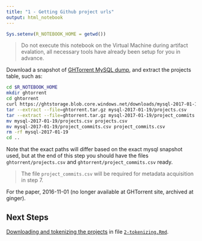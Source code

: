 ```yaml
---
title: "1 - Getting Github project urls"
output: html_notebook
---
```


```r
Sys.setenv(R_NOTEBOOK_HOME = getwd())
```

> Do not execute this notebook on the Virtual Machine during artifact evalation, all necessary tools have already been setup for you in advance.

Download a snapshot of [GHTorrent MySQL dump](http://ghtorrent.org/downloads.html), and extract the projects table, such as:

```bash
cd $R_NOTEBOOK_HOME
mkdir ghtorrent
cd ghtorrent
curl https://ghtstorage.blob.core.windows.net/downloads/mysql-2017-01-19.tar.gz -o ghtorrent.tar.gz
tar --extract --file=ghtorrent.tar.gz mysql-2017-01-19/projects.csv
tar --extract --file=ghtorrent.tar.gz mysql-2017-01-19/project_commits.csv
mv mysql-2017-01-19/projects.csv projects.csv
mv mysql-2017-01-19/project_commits.csv project_commits.csv
rm -rf mysql-2017-01-19
cd ..
```    
    
Note that the exact paths will differ based on the exact mysql snapshot used, but at the end of this step you should have the files `ghtorrent/projects.csv` and `ghtorrent/project_commits.csv` ready.

> The file `project_commits.csv` will be required for metadata acquisition in step 7. 

For the paper, 2016-11-01 (no longer available at GHTorrent site, archived at ginger). 

## Next Steps

[Downloading and tokenizing the projects](2-tokenizing.nb.html) in file [`2-tokenizing.Rmd`](2-tokenizing.Rmd).


